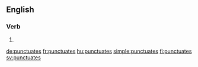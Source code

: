 ==English==

===Verb===
{{head|en|verb form}}

# {{en-third-person singular of|punctuate}}

[[de:punctuates]]
[[fr:punctuates]]
[[hu:punctuates]]
[[simple:punctuates]]
[[fi:punctuates]]
[[sv:punctuates]]